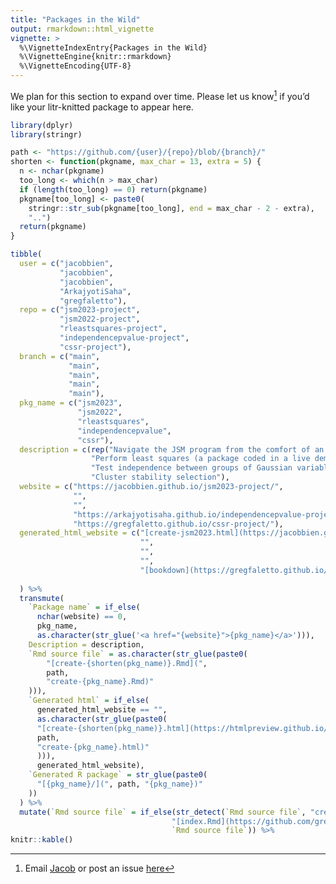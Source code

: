 ```yaml
---
title: "Packages in the Wild"
output: rmarkdown::html_vignette
vignette: >
  %\VignetteIndexEntry{Packages in the Wild}
  %\VignetteEngine{knitr::rmarkdown}
  %\VignetteEncoding{UTF-8}
---
```


We plan for this section to expand over time.  Please let us know^[Email [Jacob](http://faculty.marshall.usc.edu/jacob-bien/) or post an issue [here](https://github.com/jacobbien/litr-project/issues)] if you'd like your litr-knitted package to appear here.

```r
library(dplyr)
library(stringr)
```

```r
path <- "https://github.com/{user}/{repo}/blob/{branch}/"
shorten <- function(pkgname, max_char = 13, extra = 5) {
  n <- nchar(pkgname)
  too_long <- which(n > max_char)
  if (length(too_long) == 0) return(pkgname)
  pkgname[too_long] <- paste0(
    stringr::str_sub(pkgname[too_long], end = max_char - 2 - extra),
    "..")
  return(pkgname)
}

tibble(
  user = c("jacobbien",
           "jacobbien",
           "jacobbien",
           "ArkajyotiSaha",
           "gregfaletto"),
  repo = c("jsm2023-project",
           "jsm2022-project",
           "rleastsquares-project",
           "independencepvalue-project",
           "cssr-project"),
  branch = c("main",
             "main",
             "main",
             "main",
             "main"),
  pkg_name = c("jsm2023",
               "jsm2022",
               "rleastsquares",
               "independencepvalue",
               "cssr"),
  description = c(rep("Navigate the JSM program from the comfort of an R console", 2),
                  "Perform least squares (a package coded in a live demo)",
                  "Test independence between groups of Gaussian variables",
                  "Cluster stability selection"),
  website = c("https://jacobbien.github.io/jsm2023-project/",
              "",
              "",
              "https://arkajyotisaha.github.io/independencepvalue-project/",
              "https://gregfaletto.github.io/cssr-project/"),
  generated_html_website = c("[create-jsm2023.html](https://jacobbien.github.io/jsm2023-project/create-jsm2023.html)",
                             "",
                             "",
                             "",
                             "[bookdown](https://gregfaletto.github.io/cssr-project/create/)"),
    
  ) %>% 
  transmute(
    `Package name` = if_else(
      nchar(website) == 0,
      pkg_name,
      as.character(str_glue('<a href="{website}">{pkg_name}</a>'))),
    Description = description,
    `Rmd source file` = as.character(str_glue(paste0(
        "[create-{shorten(pkg_name)}.Rmd](",
        path,
        "create-{pkg_name}.Rmd)"
    ))),
    `Generated html` = if_else(
      generated_html_website == "",
      as.character(str_glue(paste0(
      "[create-{shorten(pkg_name)}.html](https://htmlpreview.github.io/?",
      path,
      "create-{pkg_name}.html)"
      ))),
      generated_html_website),
    `Generated R package` = str_glue(paste0(
      "[{pkg_name}/](", path, "{pkg_name})"
    ))
  ) %>% 
  mutate(`Rmd source file` = if_else(str_detect(`Rmd source file`, "create-cssr.Rmd"),
                                    "[index.Rmd](https://github.com/gregfaletto/cssr-project/blob/main/index.Rmd)",
                                    `Rmd source file`)) %>%
knitr::kable()
```

